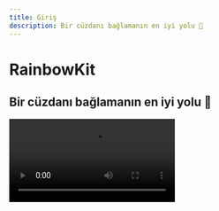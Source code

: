 ```yaml
---
title: Giriş
description: Bir cüzdanı bağlamanın en iyi yolu 🌈
---
```


# RainbowKit

## Bir cüzdanı bağlamanın en iyi yolu 🌈

<Video src="https://res.cloudinary.com/rainbowme/video/upload/s--aTmEjSrr--/f_auto:video,q_auto/v1/rainbowkit/site-assets/rainbowkit-video-cutdown-edit_gy0q16" />

RainbowKit, Dapp'ınıza cüzdan bağlantısı eklemeyi kolaylaştıran bir [React](https://reactjs.org/) kütüphanesidir. Anlaşılır, duyarlı ve özelleştirilebilir.

### Özellikler

#### Cüzdan yönetimi

Dapp'ınız için hazır cüzdan yönetimi. Cüzdanların bağlantısını ve bağlantısının kesilmesini yönetmenin yanı sıra, RainbowKit çok sayıda cüzdanı destekler, bağlantı zincirlerini değiştirir, adresleri ENS'ye çözer, bakiyeyi gösterir ve çok daha fazlasını yapar!

#### Özelleştirilebilir

RainbowKit UI'yi markanıza uyacak şekilde ayarlayabilirsiniz. Birkaç önceden tanımlanmış vurgu rengi ve kenar yarıçapı konfigürasyonlarından seçim yapabilirsiniz. Daha ileri düzey kullanım durumları için, tamamen özelleştirilebilir bir tema sağlayabilir, kendi düğmenizi oluşturabilir ve belirli özellikleri atlayabilirsiniz. Karanlık mod dahil.

#### Endüstri standartları

Çoğu ürünle daha iyi uyumluluk için, [viem](https://viem.sh) ve [wagmi](https://wagmi.sh/) — alanında en yaygın kullanılan kütüphanelere güveniyoruz.

EIP-1193 ve EIP-6963 gibi cüzdan standartları kutudan çıkar çıkmaz desteklenmektedir, bu da tarayıcı cüzdanı kullanıcılarının cüzdanlarını dApp'inize sorunsuz bir şekilde bağlamalarını her zamankinden daha kolay hale getirir.

### Topluluk

Topluluğun RainbowKit'i benimseme, sorunları belirtme ve geri bildirim sağlama konusunda heyecanlıyız. Bir özellik isteği, hata raporu veya sergileyecek bir proje olup olmadığına bakılmaksızın, lütfen katılın!

-   Bir [issue]oluşturun (https://github.com/rainbow-me/rainbowkit/issues)
-   Takip edin [Twitter](https://twitter.com/rainbowdotme)
-   Paylaşın [feedback](https://github.com/rainbow-me/rainbowkit/discussions/new?category=feedback)
-   Deneyin [Codesandbox](https://codesandbox.io/p/sandbox/github/rainbow-me/rainbowkit/tree/main/examples/with-next)
